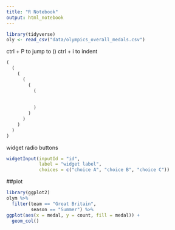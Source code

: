 ```yaml
---
title: "R Notebook"
output: html_notebook
---
```

```r
library(tidyverse)
oly <- read_csv("data/olympics_overall_medals.csv")
```

ctrl + P to jump to ()
ctrl + i to indent
```r
(
  (
    (
      (
        (
          (
  
  
          )
        )
      )
    )
  )
)
```

widget radio buttons
```r
widgetInput(inputId = "id", 
            label = "widget label", 
            choices = c("choice A", "choice B", "choice C"))
```

##plot 

```r
library(ggplot2)
olym %>%
  filter(team == "Great Britain",
         season == "Summer") %>%
ggplot(aes(x = medal, y = count, fill = medal)) +
  geom_col()

```


